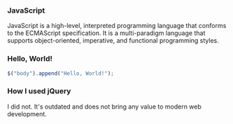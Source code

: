 
### JavaScript

JavaScript is a high-level, interpreted programming language that conforms to the ECMAScript specification. It is a
multi-paradigm language that supports object-oriented, imperative, and functional programming styles.

### Hello, World!

```javascript
$("body").append("Hello, World!");
```

### How I used jQuery

I did not. It's outdated and does not bring any value to modern web development.

<SoloLearn id={id} />
